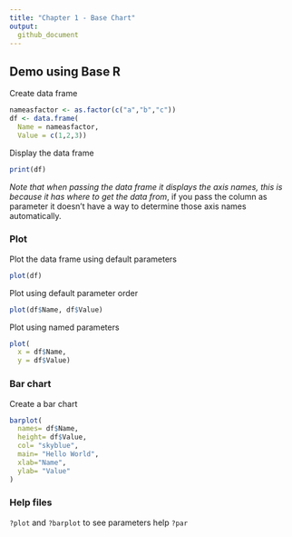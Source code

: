 ```yaml
---
title: "Chapter 1 - Base Chart"
output:
  github_document
---
```


## Demo using Base R

Create data frame
```r
nameasfactor <- as.factor(c("a","b","c"))
df <- data.frame(
  Name = nameasfactor,
  Value = c(1,2,3))
```

Display the data frame
```r
print(df)
```
*Note that when passing the data frame it displays the axis names, this is because it has where to get the data from*, if you pass the column as parameter it doesn't have a way to determine those axis names automatically.

### Plot

Plot the data frame using default parameters  
```r
plot(df)
```

Plot using default parameter order
```r
plot(df$Name, df$Value)
```

Plot using named parameters
```r
plot(  
  x = df$Name,
  y = df$Value)
```

### Bar chart

Create a bar chart
```r
barplot(
  names= df$Name,
  height= df$Value,
  col= "skyblue",
  main= "Hello World",
  xlab="Name",
  ylab= "Value"
)
```

### Help files
`?plot`
and
`?barplot`
to see parameters help
`?par`